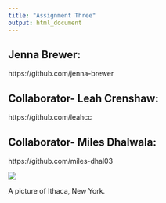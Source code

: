```yaml
---
title: "Assignment Three"
output: html_document
---
```


## Jenna Brewer:   
https://github.com/jenna-brewer

## Collaborator- Leah Crenshaw:   
https://github.com/leahcc 

## Collaborator- Miles Dhalwala:   
https://github.com/miles-dhal03 


![](https://www.cornell.edu/about/locations/ithaca/assets/images/0981_06_090_select-campus-aerial.jpg)

A picture of Ithaca, New York.